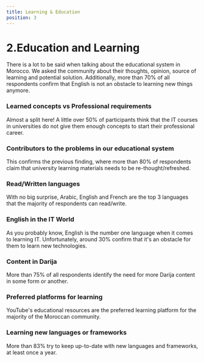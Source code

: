 ```yaml
---
title: Learning & Education
position: 3
---
```


# 2.Education and Learning

There is a lot to be said when talking about the educational system in Morocco. We asked the community about their thoughts, opinion, source of learning and potential solution. Additionally, more than 70% of all respondents confirm that English is not an obstacle to learning new things anymore.

### Learned concepts vs Professional requirements

Almost a split here! A little over 50% of participants think that the IT courses in universities do not give them enough concepts to start their professional career.

<Chart id="profile-q-7" title={false} />

### Contributors to the problems in our educational system

This confirms the previous finding, where more than 80% of respondents claim that university learning materials needs to be re-thought/refreshed.

<Chart id="profile-q-10" title={false} />

### Read/Written languages

With no big surprise, Arabic, English and French are the top 3 languages that the majority of respondents can read/write.

<Chart id="profile-q-11" title={false} />

### English in the IT World

As you probably know, English is the number one language when it comes to learning IT. Unfortunately, around 30% confirm that it's an obstacle for them to learn new technologies.

<Chart id="profile-q-12" title={false} />

### Content in Darija

More than 75% of all respondents identify the need for more Darija content in some form or another.

<Chart id="profile-q-13" title={false} />

### Preferred platforms for learning

YouTube's educational resources are the preferred learning platform for the majority of the Moroccan community.

<Chart id="profile-q-14" title={false} />

### Learning new languages or frameworks

More than 83% try to keep up-to-date with new languages and frameworks, at least once a year.

<Chart id="tech-q-9" title={false} />

